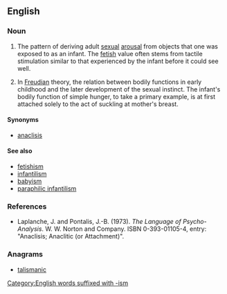 ==English==

===Noun===
{{en-noun}}

# {{context|psychology|lang=en}} The pattern of deriving adult [[sexual]] [[arousal]] from objects that one was exposed to as an infant. The [[fetish]] value often stems from tactile stimulation similar to that experienced by the infant before it could see well.
# {{context|psychology|lang=en}} In [[Freudian]] theory, the relation between bodily functions in early childhood and the later development of the sexual instinct. The infant's bodily function of simple hunger, to take a primary example, is at first attached solely to the act of suckling at mother's breast.

====Synonyms====
* [[anaclisis]]

====See also====
* [[fetishism]]
* [[infantilism]]
* [[babyism]]
* [[paraphilic infantilism]]

===References===
* Laplanche, J. and Pontalis, J.-B. (1973). ''The Language of Psycho-Analysis''. W. W. Norton and Company. ISBN 0-393-01105-4, entry: "Anaclisis; Anaclitic (or Attachment)".

===Anagrams===
* [[talismanic#English|talismanic]]

[[Category:English words suffixed with -ism]]